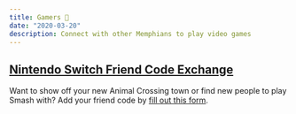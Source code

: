 ```yaml
---
title: Gamers 👾
date: "2020-03-20"
description: Connect with other Memphians to play video games
---
```


## [Nintendo Switch Friend Code Exchange](https://docs.google.com/spreadsheets/d/1UZALblDTl7RdDho1gp-5bZ4_05tfZOnzWy22qRZMRW0/edit?usp=sharing)
Want to show off your new Animal Crossing town or find new people to play Smash with? Add your friend code by [fill out this form](https://docs.google.com/forms/d/e/1FAIpQLSeaCZQn_GI57bjPbTAO9qOsIWfsqeC716MXZiS9IFIIGd3brw/viewform?usp=sf_link).
